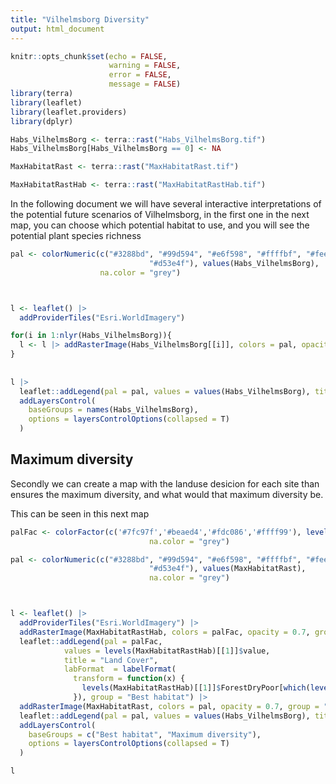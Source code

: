 ```yaml
---
title: "Vilhelmsborg Diversity"
output: html_document
---
```


```r
knitr::opts_chunk$set(echo = FALSE,
                      warning = FALSE,
                      error = FALSE,
                      message = FALSE)
library(terra)
library(leaflet)
library(leaflet.providers)
library(dplyr)

Habs_VilhelmsBorg <- terra::rast("Habs_VilhelmsBorg.tif")
Habs_VilhelmsBorg[Habs_VilhelmsBorg == 0] <- NA

MaxHabitatRast <- terra::rast("MaxHabitatRast.tif")

MaxHabitatRastHab <- terra::rast("MaxHabitatRastHab.tif")
```

In the following document we will have several interactive interpretations of the potential future scenarios of Vilhelmsborg, in the first one in the next map, you can choose which potential habitat to use, and you will see the potential plant species richness

```r
pal <- colorNumeric(c("#3288bd", "#99d594", "#e6f598", "#ffffbf", "#fee08b", "#fc8d59", 
                               "#d53e4f"), values(Habs_VilhelmsBorg),
                    na.color = "grey")



l <- leaflet() |>  
  addProviderTiles("Esri.WorldImagery") 

for(i in 1:nlyr(Habs_VilhelmsBorg)){
  l <- l |> addRasterImage(Habs_VilhelmsBorg[[i]], colors = pal, opacity = 0.7, group = names(Habs_VilhelmsBorg[[i]]))
}
  
  
l |> 
  leaflet::addLegend(pal = pal, values = values(Habs_VilhelmsBorg), title = "Species richness") |> 
  addLayersControl(
    baseGroups = names(Habs_VilhelmsBorg),
    options = layersControlOptions(collapsed = T)
  )
```

## Maximum diversity

Secondly we can create a map with the landuse desicion for each site than ensures the maximum diversity, and what would that maximum diversity be.

This can be seen in this next map


```r
palFac <- colorFactor(c('#7fc97f','#beaed4','#fdc086','#ffff99'), levels(MaxHabitatRastHab)[[1]]$value,
                               na.color = "grey")

pal <- colorNumeric(c("#3288bd", "#99d594", "#e6f598", "#ffffbf", "#fee08b", "#fc8d59", 
                               "#d53e4f"), values(MaxHabitatRast),
                               na.color = "grey")



l <- leaflet() |>  
  addProviderTiles("Esri.WorldImagery") |> 
  addRasterImage(MaxHabitatRastHab, colors = palFac, opacity = 0.7, group = "Best habitat") |> 
  leaflet::addLegend(pal = palFac, 
            values = levels(MaxHabitatRastHab)[[1]]$value,
            title = "Land Cover",
            labFormat  = labelFormat(
              transform = function(x) {
                levels(MaxHabitatRastHab)[[1]]$ForestDryPoor[which(levels(MaxHabitatRastHab)[[1]]$value == x)]
              }), group = "Best habitat") |> 
  addRasterImage(MaxHabitatRast, colors = pal, opacity = 0.7, group = "Maximum diversity") |> 
  leaflet::addLegend(pal = pal, values = values(Habs_VilhelmsBorg), title = "Species richness", group = "Maximum diversity") |> 
  addLayersControl(
    baseGroups = c("Best habitat", "Maximum diversity"),
    options = layersControlOptions(collapsed = T)
  )

l
```

